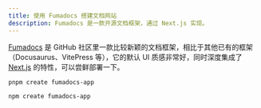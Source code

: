 ```yaml
---
title: 使用 Fumadocs 搭建文档网站
description: Fumadocs 是一款开源文档框架，通过 Next.js 实现。
---
```


[Fumadocs](https://fumadocs.dev) 是 GitHub 社区里一款比较新颖的文档框架，相比于其他已有的框架（Docusaurus、VitePress
等），它的默认 UI 质感非常好，同时深度集成了 [Next.js](https://nextjs.org/) 的特性，可以尝鲜部署一下。

```shell tab="pnpm"
pnpm create fumadocs-app
```

```shell tab="npm"
npm create fumadocs-app
```

